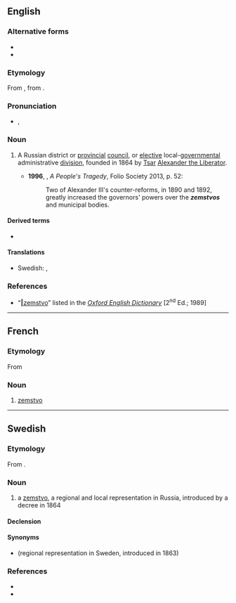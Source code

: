 ==English==
{{wikipedia}}

===Alternative forms===
* {{l|en|zempstwo}}
* {{l|en|zemstwo}}

===Etymology===
From {{der|en|ru|зе́мство}}, from {{m|ru|земля́||land, country}}.

===Pronunciation===
* {{a|UK}} {{enPR|zĕmsʹtvo}}, {{IPA|en|/ˈzɛmstvəʊ/}}

===Noun===
{{en-noun|s|zemstva}}

# {{lb|en|now|historical}} A Russian district or [[provincial]] [[council]], or [[elective]] local-[[governmental]] administrative [[division]], founded in 1864 by [[tsar|Tsar]] [[w:Alexander II of Russia|Alexander the Liberator]].
#* '''1996''', {{w|Orlando Figes}}, ''A People's Tragedy'', Folio Society 2013, p. 52:
#*: Two of Alexander III's counter-reforms, in 1890 and 1892, greatly increased the governors' powers over the '''''zemstvos''''' and municipal bodies.

====Derived terms====
* {{l|en|zemstvoist}}

====Translations====
{{trans-top|A Russian districtual or provincial conciliary or elective local-governmental administrative division}}
* Swedish: {{t|sv|zemstvo|c}}, {{t+|sv|landsting|n}}
{{trans-mid}}
{{trans-bottom}}

===References===
* “<span class="plainlinks">[http://dictionary.oed.com/cgi/entry/50291053 ‖zemstvo]</span>” listed in the ''[[w:Oxford English Dictionary|Oxford English Dictionary]]'' [2<sup>nd</sup> Ed.; 1989]

----

==French==

===Etymology===
From {{der|fr|ru|-}}

===Noun===
{{fr-noun|m}}

# [[#English|zemstvo]]

----

==Swedish==
{{wikipedia|lang=sv}}

===Etymology===
From {{der|sv|ru|земство}}.

===Noun===
{{sv-noun|c}}

# a [[#English|zemstvo]], a regional and local representation in Russia, introduced by a decree in 1864

====Declension====
{{sv-noun-irreg-c|2=zemstvon|3=zemstvoer}}

====Synonyms====
* {{l|sv|landsting}} (regional representation in Sweden, introduced in 1863)

===References===
* {{R:runeberg.org|nfcc|0764.html Ryssland}}
* {{R:runeberg.org|tidlex|1446.html Zemstvo}}